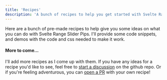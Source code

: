 ```yaml
---
title: 'Recipes'
description: 'A bunch of recipes to help you get started with Svelte Range Slider Pips'
---
```



Here are a bunch of pre-made recipes to help give you some ideas on what you 
can do with Svelte Range Slider Pips. I'll provide some code snippets, and
demos with the code and css needed to make it work.


<RecipeList>
  <Recipe name="Label inside Handle" link="month-picker" image="month-picker.png" />
  <Recipe name="Color Picker UI" link="color-picker" image="color-ui.png" />
  <Recipe name="Price Range" link="price-range" span={2} image="price-gradient.png" />
  <Recipe name="Daisy UI" link="daisy-ui" image="daisy-ui.png" />
</RecipeList>

#### More to come...
I'll add more recipes as I come up with them. If you have any ideas for a recipe
you'd like to see, feel free to [<Icon name="twemoji:speaking-head" /> start a discussion](https://github.com/simeydotme/svelte-range-slider-pips/discussions/categories/ideas)
on the github repo. Or if you're feeling adventurous, you can [<Icon name="ion:git-merge-outline" /> open a PR](https://github.com/simeydotme/svelte-range-slider-pips/pulls)
with your own recipe! <Icon name="twemoji:red-heart" />